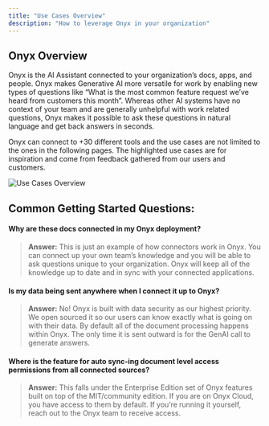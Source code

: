 ```yaml
---
title: "Use Cases Overview"
description: "How to leverage Onyx in your organization"
---
```


## Onyx Overview

Onyx is the AI Assistant connected to your organization’s docs, apps, and people. Onyx makes Generative AI more versatile for work by enabling
new types of questions like “What is the most common feature request we’ve heard from customers this month”. Whereas other AI systems have no
context of your team and are generally unhelpful with work related questions, Onyx makes it possible to ask these questions in natural language
and get back answers in seconds.

Onyx can connect to +30 different tools and the use cases are not limited to the ones in the following pages. The highlighted use cases are
for inspiration and come from feedback gathered from our users and customers.

![Use Cases Overview](/images/more/use_cases/UseCasesOverview.png)

## Common Getting Started Questions:

#### Why are these docs connected in my Onyx deployment?

> **Answer:** This is just an example of how connectors work in Onyx. You can connect up your own team’s knowledge and you will be able to ask
> questions unique to your organization. Onyx will keep all of the knowledge up to date and in sync with your connected applications.

#### Is my data being sent anywhere when I connect it up to Onyx?

> **Answer:** No! Onyx is built with data security as our highest priority. We open sourced it so our users can know exactly what is going on
> with their data. By default all of the document processing happens within Onyx. The only time it is sent outward is for the GenAI call to generate
> answers.

#### Where is the feature for auto sync-ing document level access permissions from all connected sources?

> **Answer:** This falls under the Enterprise Edition set of Onyx features built on top of the MIT/community edition. If you are on Onyx Cloud,
> you have access to them by default. If you’re running it yourself, reach out to the Onyx team to receive access.
